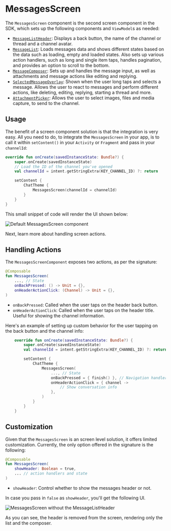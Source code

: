 # MessagesScreen

The `MessagesScreen` component is the second screen component in the SDK, which sets up the following components and `ViewModel`s as needed:

* [`MessageListHeader`](./02-message-list-header.mdx): Displays a back button, the name of the channel or thread and a channel avatar.
* [`MessageList`](./03-message-list.mdx): Loads messages data and shows different states based on the data such as loading, empty and loaded states. Also sets up various action handlers, such as long and single item taps, handles pagination, and provides an option to scroll to the bottom.
* [`MessageComposer`](./04-message-composer.mdx): Sets up and handles the message input, as well as attachments and message actions like editing and replying.
* [`SelectedMessageOverlay`](./06-selected-message-overlay.mdx): Shown when the user long taps and selects a message. Allows the user to react to messages and perform different actions, like deleting, editing, replying, starting a thread and more.
* [`AttachmentPicker`](./05-attachments-picker.mdx): Allows the user to select images, files and media capture, to send to the channel.

<!-- TODO WIP PAGE The `MessagesScreen` is very complex and sets up many interactions between different components. We recommend reading our [Building Messages Screen](../_07-guides/02-building-messages-screen.mdx) guide for more information on this component and other internal components. -->

## Usage

The benefit of a screen component solution is that the integration is very easy. All you need to do, to integrate the `MessagesScreen` in your app, is to call it within `setContent()` in your `Activity` or `Fragment` and pass in your `channelId`:

```kotlin
override fun onCreate(savedInstanceState: Bundle?) {
    super.onCreate(savedInstanceState)
    // Load the ID of the channel you've opened
    val channelId = intent.getStringExtra(KEY_CHANNEL_ID) ?: return

    setContent {
        ChatTheme {
            MessagesScreen(channelId = channelId)
        }
    }
}
```

This small snippet of code will render the UI shown below:

![Default MessagesScreen component](../../assets/compose_default_messages_screen_component.png)

Next, learn more about handling screen actions.

## Handling Actions

The `MessagesScreenComponent` exposes two actions, as per the signature:

```kotlin
@Composable
fun MessagesScreen(
    ..., // State
    onBackPressed: () -> Unit = {},
    onHeaderActionClick: (Channel) -> Unit = {},
)
```

* `onBackPressed`: Called when the user taps on the header back button.
* `onHeaderActionClick`: Called when the user taps on the header title. Useful for showing the channel information.

Here's an example of setting up custom behavior for the user tapping on the back button and the channel info:

```kotlin
    override fun onCreate(savedInstanceState: Bundle?) {
        super.onCreate(savedInstanceState)
        val channelId = intent.getStringExtra(KEY_CHANNEL_ID) ?: return

        setContent {
            ChatTheme {
                MessagesScreen(
                    ..., // State
                    onBackPressed = { finish() }, // Navigation handler
                    onHeaderActionClick = { channel ->
                        // Show conversation info
                    },
                )
            }
        }
    }
```

## Customization

Given that the `MessagesScreen` is an screen level solution, it offers limited customization. Currently, the only option offered in the signature is the following:

```kotlin
@Composable
fun MessagesScreen(
    showHeader: Boolean = true,
    ... // action handlers and state
)
```

* `showHeader`: Control whether to show the messages header or not.

In case you pass in `false` as `showHeader`, you'll get the following UI.

![MessagesScreen without the MessageListHeader](../../assets/compose_custom_messages_screen_component.png)

As you can see, the header is removed from the screen, rendering only the list and the composer.

<!-- TODO WIP PAGE If you want more customization of this screen, read our [Building Messages Screen](../_07-guides/02-building-messages-screen.mdx) and [Building Custom Screens](../_07-guides/06-building-custom-screens.mdx) guides. -->
